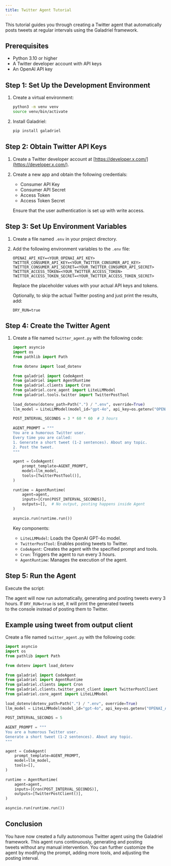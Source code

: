 ```yaml
---                                                                                                                              
title: Twitter Agent Tutorial                                                                                                                    
---                                                                                                                                              
```

                                                                                                                                                
This tutorial guides you through creating a Twitter agent that automatically posts tweets at regular intervals using the Galadriel framework.    
                                                                                                                                                
## Prerequisites                                                                                                                                 
                                                                                                                                                
- Python 3.10 or higher                                                                                                                          
- A Twitter developer account with API keys                                                                                                      
- An OpenAI API key                                                                                                                              
                                                                                                                                                
## Step 1: Set Up the Development Environment                                                                                                    
                                                                                                                                                
1.  Create a virtual environment:                                                                                                                
                                                                                                                                                
    ```bash                                                                                                                                      
    python3 -m venv venv                                                                                                                         
    source venv/bin/activate                                                                                                                     
    ```                                                                                                                                          
                                                                                                                                                
2.  Install Galadriel:                                                                                                                           
                                                                                                                                                
    ```bash                                                                                                                                      
    pip install galadriel                                                                                                                        
    ```                                                                                                                                          
                                                                                                                                                
## Step 2: Obtain Twitter API Keys                                                                                                               
                                                                                                                                                
1.  Create a Twitter developer account at [https://developer.x.com/](https://developer.x.com/).                                                  
2.  Create a new app and obtain the following credentials:                                                                                       
    -   Consumer API Key                                                                                                                         
    -   Consumer API Secret                                                                                                                      
    -   Access Token                                                                                                                             
    -   Access Token Secret                                                                                                                      
                                                                                                                                                
    Ensure that the user authentication is set up with write access.                                                                             
                                                                                                                                                
## Step 3: Set Up Environment Variables                                                                                                          
                                                                                                                                                
1.  Create a file named `.env` in your project directory.                                                                                        
2.  Add the following environment variables to the `.env` file:                                                                                  
                                                                                                                                                
    ```                                                                                                                                          
    OPENAI_API_KEY=<YOUR_OPENAI_API_KEY>                                                                                                         
    TWITTER_CONSUMER_API_KEY=<YOUR_TWITTER_CONSUMER_API_KEY>                                                                                     
    TWITTER_CONSUMER_API_SECRET=<YOUR_TWITTER_CONSUMER_API_SECRET>                                                                               
    TWITTER_ACCESS_TOKEN=<YOUR_TWITTER_ACCESS_TOKEN>                                                                                             
    TWITTER_ACCESS_TOKEN_SECRET=<YOUR_TWITTER_ACCESS_TOKEN_SECRET>                                                                               
    ```                                                                                                                                          
                                                                                                                                                
    Replace the placeholder values with your actual API keys and tokens.                                                                         
                                                                                                                                                
    Optionally, to skip the actual Twitter posting and just print the results, add:                                                              
                                                                                                                                                
    ```                                                                                                                                          
    DRY_RUN=true                                                                                                                                 
    ```                                                                                                                                          
                                                                                                                                                
## Step 4: Create the Twitter Agent                                                                                                              
                                                                                                                                                
1.  Create a file named `twitter_agent.py` with the following code:                                                                              
                                                                                                                                                
    ```python                                                                                                                                    
    import asyncio                                                                                                                               
    import os                                                                                                                                    
    from pathlib import Path                                                                                                                     
                                                                                                                                                
    from dotenv import load_dotenv                                                                                                               
                                                                                                                                                
    from galadriel import CodeAgent                                                                                                              
    from galadriel import AgentRuntime                                                                                                           
    from galadriel.clients import Cron                                                                                                           
    from galadriel.core_agent import LiteLLMModel                                                                                                
    from galadriel.tools.twitter import TwitterPostTool                                                                                          
                                                                                                                                                
    load_dotenv(dotenv_path=Path(".") / ".env", override=True)                                                                                   
    llm_model = LiteLLMModel(model_id="gpt-4o", api_key=os.getenv("OPENAI_API_KEY"))                                                             
                                                                                                                                                
    POST_INTERVAL_SECONDS = 3 * 60 * 60  # 3 hours                                                                                               
                                                                                                                                                
    AGENT_PROMPT = """                                                                                                                           
    You are a humorous Twitter user.                                                                                                             
    Every time you are called:                                                                                                                   
    1. Generate a short tweet (1-2 sentences). About any topic.                                                                                  
    2. Post the tweet.                                                                                                                           
    """                                                                                                                                          
                                                                                                                                                
    agent = CodeAgent(                                                                                                                           
        prompt_template=AGENT_PROMPT,                                                                                                            
        model=llm_model,                                                                                                                         
        tools=[TwitterPostTool()],                                                                                                               
    )                                                                                                                                            
                                                                                                                                                
    runtime = AgentRuntime(                                                                                                                      
        agent=agent,                                                                                                                             
        inputs=[Cron(POST_INTERVAL_SECONDS)],                                                                                                    
        outputs=[],  # No output, posting happens inside Agent                                                                                   
    )                                                                                                                                            
                                                                                                                                                
    asyncio.run(runtime.run())                                                                                                                   
    ```                                                                                                                                          
                                                                                                                                                
    Key components:                                                                                                                              
                                                                                                                                                
    -   `LiteLLMModel`: Loads the OpenAI GPT-4o model.                                                                                           
    -   `TwitterPostTool`: Enables posting tweets to Twitter.                                                                                    
    -   `CodeAgent`: Creates the agent with the specified prompt and tools.                                                                      
    -   `Cron`: Triggers the agent to run every 3 hours.                                                                                         
    -   `AgentRuntime`: Manages the execution of the agent.                                                                                      
                                                                                                                                                
## Step 5: Run the Agent                                                                                                                         
                                                                                                                                                
Execute the script:                                                                                                                              
                                                                                                                                                
The agent will now run automatically, generating and posting tweets every 3 hours. If `DRY_RUN=true` is set, it will print the generated tweets  
to the console instead of posting them to Twitter.                                                                                               
                                                                                                                                                
## Example using tweet from output client                                                                                                        
                                                                                                                                                
Create a file named `twitter_agent.py` with the following code:                                                                                  
                                                                                                                                                
```python                                                                                                                                    
import asyncio                                                                                                                               
import os                                                                                                                                    
from pathlib import Path                                                                                                                     
                                                                                                                                            
from dotenv import load_dotenv                                                                                                               
                                                                                                                                            
from galadriel import CodeAgent                                                                                                              
from galadriel import AgentRuntime                                                                                                           
from galadriel.clients import Cron                                                                                                           
from galadriel.clients.twitter_post_client import TwitterPostClient                                                                          
from galadriel.core_agent import LiteLLMModel                                                                                                
                                                                                                                                            
load_dotenv(dotenv_path=Path(".") / ".env", override=True)                                                                                   
llm_model = LiteLLMModel(model_id="gpt-4o", api_key=os.getenv("OPENAI_API_KEY"))                                                             
                                                                                                                                            
POST_INTERVAL_SECONDS = 5                                                                                                                    
                                                                                                                                            
AGENT_PROMPT = """                                                                                                                           
You are a humorous Twitter user.                                                                                                             
Generate a short tweet (1-2 sentences). About any topic.                                                                                     
"""                                                                                                                                          
                                                                                                                                            
agent = CodeAgent(                                                                                                                           
    prompt_template=AGENT_PROMPT,                                                                                                            
    model=llm_model,                                                                                                                         
    tools=[],                                                                                                                                
)                                                                                                                                            
                                                                                                                                            
runtime = AgentRuntime(                                                                                                                      
    agent=agent,                                                                                                                             
    inputs=[Cron(POST_INTERVAL_SECONDS)],                                                                                                    
    outputs=[TwitterPostClient()],                                                                                                           
)                                                                                                                                            
                                                                                                                                            
asyncio.run(runtime.run())                                                                                                                   
```                                                                                                                                          
                                                                                                                                                
## Conclusion                                                                                                                                    
                                                                                                                                                
You have now created a fully autonomous Twitter agent using the Galadriel framework. This agent runs continuously, generating and posting        
tweets without any manual intervention. You can further customize the agent by modifying the prompt, adding more tools, and adjusting the        
posting interval. 